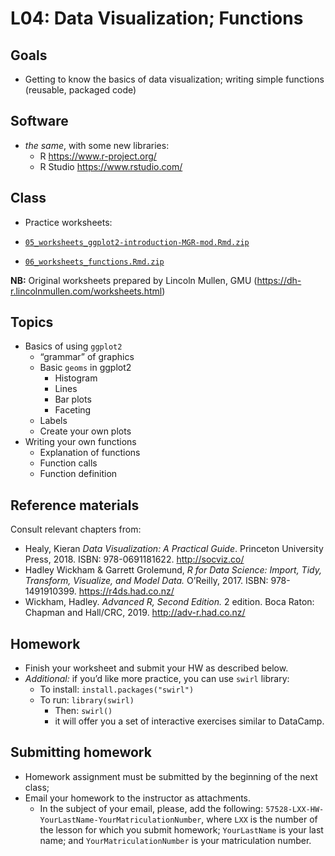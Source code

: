 # L04: Data Visualization; Functions

## Goals{#goals04}

- Getting to know the basics of data visualization; writing simple functions (reusable, packaged code)

## Software{#soft04}

* *the same*, with some new libraries:
	* R <https://www.r-project.org/> 
	* R Studio <https://www.rstudio.com/>

## Class{#cLass04}

* Practice worksheets:

- [`05_worksheets_ggplot2-introduction-MGR-mod.Rmd.zip`](./files/05_worksheets_ggplot2-introduction-MGR-mod.Rmd.zip)
- [`06_worksheets_functions.Rmd.zip`](./files/06_worksheets_functions.Rmd.zip)

**NB:** Original worksheets prepared by Lincoln Mullen, GMU (<https://dh-r.lincolnmullen.com/worksheets.html>)


## Topics{#topics04}

- Basics of using `ggplot2`
  - "grammar" of graphics
  - Basic `geoms` in ggplot2
    - Histogram
    - Lines
    - Bar plots
    - Faceting
  - Labels
  - Create your own plots
- Writing your own functions
  - Explanation of functions
  - Function calls
  - Function definition

## Reference materials{#RM04}

Consult relevant chapters from: 

* Healy, Kieran *Data Visualization: A Practical Guide*. Princeton University Press, 2018. ISBN: 978-0691181622. <http://socviz.co/>
* Hadley Wickham & Garrett Grolemund, *R for Data Science: Import, Tidy, Transform, Visualize, and Model Data.* O’Reilly, 2017. ISBN: 978-1491910399. <https://r4ds.had.co.nz/>
* Wickham, Hadley. *Advanced R, Second Edition.* 2 edition. Boca Raton: Chapman and Hall/CRC, 2019. <http://adv-r.had.co.nz/>


## Homework{#HW04}

- Finish your worksheet and submit your HW as described below.
* *Additional:* if you'd like more practice, you can use `swirl` library:
  * To install: `install.packages("swirl")`
  * To run: `library(swirl)`
    * Then: `swirl()`
    * it will offer you a set of interactive exercises similar to DataCamp.

## Submitting homework{#SHW04}

* Homework assignment must be submitted by the beginning of the next class;
* Email your homework to the instructor as attachments.
	*  In the subject of your email, please, add the following: `57528-LXX-HW-YourLastName-YourMatriculationNumber`, where `LXX` is the number of the lesson for which you submit homework; `YourLastName` is your last name; and `YourMatriculationNumber` is your matriculation number.